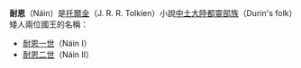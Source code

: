 '''耐恩'''（Náin）是[[托爾金|托爾金]]（J. R. R. Tolkien）小說[[中土大陸|中土大陸]][[都靈部族|都靈部族]]（Durin's folk）矮人兩位國王的名稱：

*[[耐恩一世|耐恩一世]]（Náin I）
*[[耐恩二世|耐恩二世]]（Náin II）

{{disambig|Cat=二字作品消歧義}}